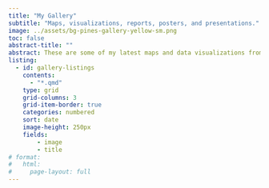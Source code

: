 ```yaml
---
title: "My Gallery"
subtitle: "Maps, visualizations, reports, posters, and presentations."
image: ../assets/bg-pines-gallery-yellow-sm.png
toc: false
abstract-title: ""
abstract: These are some of my latest maps and data visualizations from personal creative projects and work-related assignments. Included here are any of my contributions to Tidy Tuesday, Map Prompt Monday, and similar.
listing:
  - id: gallery-listings
    contents:
      - "*.qmd"
    type: grid
    grid-columns: 3
    grid-item-border: true
    categories: numbered
    sort: date
    image-height: 250px
    fields:
        - image
        - title
# format: 
#   html: 
#     page-layout: full
---
```


::: {#gallery-listings .listings-gallery}

:::
